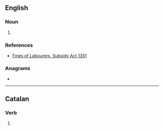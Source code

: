 ==English==

===Noun===
{{head|en|noun plural form}}

# {{lb|en|obsolete}} {{plural of|deie|lang=en}}

===References===
* [[Wikisource:Fines of Labourers, Subsidy Act 1351|Fines of Labourers, Subsidy Act 1351]]

===Anagrams===
* {{anagrams|en|a=deeis|idées}}

----

==Catalan==

===Verb===
{{head|ca|verb form}}

# {{ca-verb form of|p=2|n=sg|t=impf|m=ind|dir}}